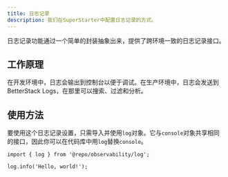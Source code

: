```yaml
---
title: 日志记录
description: 我们在SuperStarter中配置日志记录的方式。
---
```


日志记录功能通过一个简单的封装抽象出来，提供了跨环境一致的日志记录接口。

## 工作原理

在开发环境中，日志会输出到控制台以便于调试。在生产环境中，日志会发送到BetterStack Logs，在那里可以搜索、过滤和分析。

## 使用方法

要使用这个日志记录设置，只需导入并使用`log`对象。它与`console`对象共享相同的接口，因此你可以在代码库中用`log`替换`console`。

```tsx page.tsx
import { log } from '@repo/observability/log';

log.info('Hello, world!');
```